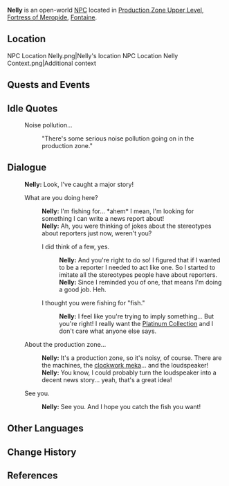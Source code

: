{{Meta
<!-- Remove this template after adding the missing info -->
|missing_NPC_profile  = yes
}}
{{Character Infobox
|type             = Open-World NPC
|image            = NPC Nelly.png
|realname         = <!-- Optional, if different from in-game name -->
|deceased         = <!-- Past (for deceased prior to events of the game) or free response -->
|region           = Fontaine
|location         = Fontaine
|affiliation      = 
|title            = 

|ancestry         = <!-- Clan/family -->
|father           = 
|mother           = 
|spouse           = 
|sibling          = 
|child            = 
|relative         = 

|voiceEN          = 
|voiceCN          = 
|voiceJP          = [https://www.81produce.co.jp/dcms_plusdb/index.php/item?cell003=%E3%82%84%E8%A1%8C&cell029=%E5%A5%B3%E6%80%A7&keyword=&cell028=&cell004=&name=%E5%B1%B1%E5%8F%A3%E3%80%80%E4%B9%85%E7%8E%B2%E6%84%9B&id=426&label=1 Yamaguchi Kurea ({{ja|山口 久玲愛}})]<ref>Twitter: [https://twitter.com/Kurea_Yamaguchi/status/1707023188025303190 JP VA Self Announcement] ([https://web.archive.org/web/20231007225733/https://twitter.com/Kurea_Yamaguchi/status/1707023188025303190 Archived])</ref>
|voiceKR          = 
|dialoguereward   = 
}}
'''Nelly''' is an open-world [[NPC]] located in [[Production Zone Upper Level]], [[Fortress of Meropide]], [[Fontaine]].

==Location==
<gallery>
NPC Location Nelly.png|Nelly's location
NPC Location Nelly Context.png|Additional context
</gallery>
<!--
==Profile==
''(To be added.)''

===Personality===
''(To be added.)''

===Appearance===
''(To be added.)''
-->
==Quests and Events==
{{Quests and Events}}

==Idle Quotes==
{{Dialogue Start}}
: {{DIcon|Idle}} Noise pollution...
:: {{A|VO Nelly 01.ogg}} "There's some serious noise pollution going on in the production zone."
{{Dialogue End}}

==Dialogue==
{{Dialogue Start}}
:'''Nelly:''' Look, I've caught a major story!
:{{DIcon}} What are you doing here?
::'''Nelly:''' I'm fishing for... *ahem* I mean, I'm looking for something I can write a news report about!
::'''Nelly:''' Ah, you were thinking of jokes about the stereotypes about reporters just now, weren't you?
::{{DIcon}} I did think of a few, yes.
:::'''Nelly:''' And you're right to do so! I figured that if I wanted to be a reporter I needed to act like one. So I started to imitate all the stereotypes people have about reporters.
:::'''Nelly:''' Since I reminded you of one, that means I'm doing a good job. Heh.
::{{DIcon}} I thought you were fishing for "fish."
:::'''Nelly:''' I feel like you're trying to imply something... But you're right! I really want the [[Maintenance Mek: Platinum Collection|Platinum Collection]] and I don't care what anyone else says.
:{{DIcon}} About the production zone...
::'''Nelly:''' It's a production zone, so it's noisy, of course. There are the machines, the [[clockwork meka]]... and the loudspeaker!
::'''Nelly:''' You know, I could probably turn the loudspeaker into a decent news story... yeah, that's a great idea!
:{{DIcon}} See you.
::'''Nelly:''' See you. And I hope you catch the fish you want!
{{Dialogue End}}
<!--
==Event Dialogue==
===Event Name===
{{Dialogue Start}}
:'''{{subst:PAGENAME}}:'''
{{Dialogue End}}
-->

==Other Languages==
{{Other Languages|default_hidden=1
|en      = Nelly
|zhs     = 奈莉
|zhs_rm  = Nàilì
|zht     = 奈莉
|zht_rm  = Nàilì
|ja      = ネリー
|ja_rm   = Nerii
|ko      = 넬리
|es      = Nelly
|fr      = Nelly
|ru      = Нелли
|th      = Nelly
|vi      = Nelly
|de      = Nelly
|id      = Nelly
|pt      = Nelly
|tr      = Nelly
|it      = Nelly
}}

==Change History==
{{Change History|4.1}}

==References==
{{Reflist}}